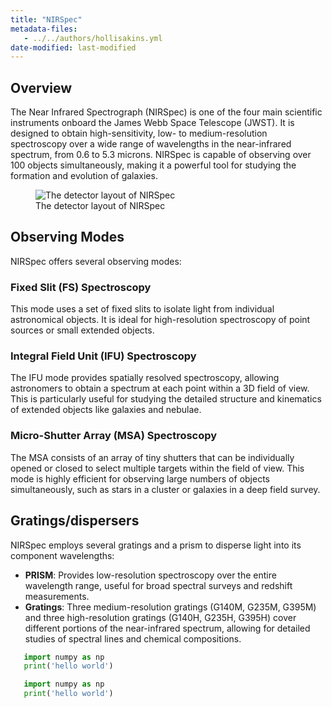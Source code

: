 ```yaml
---
title: "NIRSpec"
metadata-files: 
   - ../../authors/hollisakins.yml
date-modified: last-modified
---
```


## Overview

The Near Infrared Spectrograph (NIRSpec) is one of the four main scientific instruments onboard the James Webb Space Telescope (JWST). 
It is designed to obtain high-sensitivity, low- to medium-resolution spectroscopy over a wide range of wavelengths in the near-infrared spectrum, from 0.6 to 5.3 microns. 
NIRSpec is capable of observing over 100 objects simultaneously, making it a powerful tool for studying the formation and evolution of galaxies.

![The detector layout of NIRSpec](https://jwst-docs.stsci.edu/files/97979364/197297786/1/1682459457500/msa_ds_new.png)



## Observing Modes

NIRSpec offers several observing modes:


### Fixed Slit (FS) Spectroscopy

This mode uses a set of fixed slits to isolate light from individual astronomical objects. It is ideal for high-resolution spectroscopy of point sources or small extended objects.

### Integral Field Unit (IFU) Spectroscopy

The IFU mode provides spatially resolved spectroscopy, allowing astronomers to obtain a spectrum at each point within a 3D field of view. 
This is particularly useful for studying the detailed structure and kinematics of extended objects like galaxies and nebulae.

### Micro-Shutter Array (MSA) Spectroscopy

The MSA consists of an array of tiny shutters that can be individually opened or closed to select multiple targets within the field of view. This mode is highly efficient for observing large numbers of objects simultaneously, such as stars in a cluster or galaxies in a deep field survey.

## Gratings/dispersers

NIRSpec employs several gratings and a prism to disperse light into its component wavelengths:

- **PRISM**: Provides low-resolution spectroscopy over the entire wavelength range, useful for broad spectral surveys and redshift measurements.
- **Gratings**: Three medium-resolution gratings (G140M, G235M, G395M) and three high-resolution gratings (G140H, G235H, G395H) cover different portions of the near-infrared spectrum, allowing for detailed studies of spectral lines and chemical compositions.



```python
   import numpy as np
   print('hello world')
```


```python
   import numpy as np
   print('hello world')
```